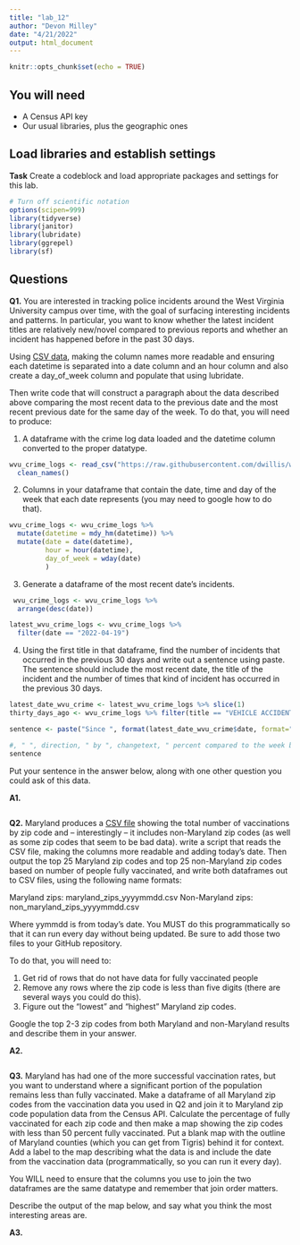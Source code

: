```yaml
---
title: "lab_12"
author: "Devon Milley"
date: "4/21/2022"
output: html_document
---
```


```r
knitr::opts_chunk$set(echo = TRUE)
```

## You will need

* A Census API key
* Our usual libraries, plus the geographic ones

## Load libraries and establish settings

**Task** Create a codeblock and load appropriate packages and settings for this lab.

```r
# Turn off scientific notation
options(scipen=999)
library(tidyverse)
library(janitor)
library(lubridate)
library(ggrepel)
library(sf)
```

## Questions

**Q1.** You are interested in tracking police incidents around the West Virginia University campus over time, with the goal of surfacing interesting incidents and patterns. In particular, you want to know whether the latest incident titles are relatively new/novel compared to previous reports and whether an incident has happened before in the past 30 days.

Using [CSV data](https://raw.githubusercontent.com/dwillis/wvu-projects/master/crime-log/crime_log.csv), making the column names more readable and ensuring each datetime is separated into a date column and an hour column and also create a day_of_week column and populate that using lubridate.

Then write code that will construct a paragraph about the data described above comparing the most recent data to the previous date and the most recent previous date for the same day of the week. To do that, you will need to produce:

1. A dataframe with the crime log data loaded and the datetime column converted to the proper datatype.
```r
wvu_crime_logs <- read_csv("https://raw.githubusercontent.com/dwillis/wvu-projects/master/crime-log/crime_log.csv") %>% 
  clean_names()
```
2. Columns in your dataframe that contain the date, time and day of the week that each date represents (you may need to google how to do that).
```r
wvu_crime_logs <- wvu_crime_logs %>% 
  mutate(datetime = mdy_hm(datetime)) %>% 
  mutate(date = date(datetime),
         hour = hour(datetime),
         day_of_week = wday(date)
         )

```
3. Generate a dataframe of the most recent date's incidents.
```r
 wvu_crime_logs <- wvu_crime_logs %>% 
  arrange(desc(date))

latest_wvu_crime_logs <- wvu_crime_logs %>% 
  filter(date == "2022-04-19")
```

4. Using the first title in that dataframe, find the number of incidents that occurred in the previous 30 days and write out a sentence using paste. The sentence should include the most recent date, the title of the incident and the number of times that kind of incident has occurred in the previous 30 days.
```r
latest_date_wvu_crime <- latest_wvu_crime_logs %>% slice(1)
thirty_days_ago <- wvu_crime_logs %>% filter(title == "VEHICLE ACCIDENT" & date >= latest_date_wvu_crime$date - 30)
```


```r
sentence <- paste("Since ", format(latest_date_wvu_crime$date, format="%B %d, %Y"), ", ", nrow(thirty_days_ago), " ", tolower(latest_date_wvu_crime$title), "s have occurred in the last 30 days.", sep="")

#, " ", direction, " by ", changetext, " percent compared to the week before", sep="")
sentence
```
 

Put your sentence in the answer below, along with one other question you could ask of this data.

**A1.**

```r
```

**Q2.** Maryland produces a [CSV file](https://raw.githubusercontent.com/state-of-maryland/VaccineCSVs/master/Vax_ZIP_CODE_FirstSecondSingle_Totals_Raw.csv) showing the total number of vaccinations by zip code and -- interestingly -- it includes non-Maryland zip codes (as well as some zip codes that seem to be bad data). write a script that reads the CSV file, making the columns more readable and adding today's date. Then output the top 25 Maryland zip codes and top 25 non-Maryland zip codes based on number of people fully vaccinated, and write both dataframes out to CSV files, using the following name formats:

Maryland zips: maryland_zips_yyyymmdd.csv
Non-Maryland zips: non_maryland_zips_yyyymmdd.csv

Where yymmdd is from today's date. You MUST do this programmatically so that it can run every day without being updated. Be sure to add those two files to your GitHub repository.

To do that, you will need to:

1. Get rid of rows that do not have data for fully vaccinated people
2. Remove any rows where the zip code is less than five digits (there are several ways you could do this).
3. Figure out the "lowest" and "highest" Maryland zip codes.

Google the top 2-3 zip codes from both Maryland and non-Maryland results and describe them in your answer.

**A2.**

```r
```

**Q3.** Maryland has had one of the more successful vaccination rates, but you want to understand where a significant portion of the population remains less than fully vaccinated. Make a dataframe of all Maryland zip codes from the vaccination data you used in Q2 and join it to Maryland zip code population data from the Census API. Calculate the percentage of fully vaccinated for each zip code and then make a map showing the zip codes with less than 50 percent fully vaccinated. Put a blank map with the outline of Maryland counties (which you can get from Tigris) behind it for context. Add a label to the map describing what the data is and include the date from the vaccination data (programmatically, so you can run it every day).

You WILL need to ensure that the columns you use to join the two dataframes are the same datatype and remember that join order matters.

Describe the output of the map below, and say what you think the most interesting areas are.

**A3.**

```r
```
